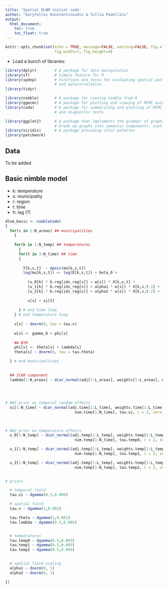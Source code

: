 ```yaml
---
title: 'Spatial DLNM initial code'
author: "Garyfallos Konstantinoudis & Tullia Padellini"
output:
  html_document:
    toc: true
    toc_float: true
---
```




```r
knitr::opts_chunk$set(echo = TRUE, message=FALSE, warning=FALSE, fig.align = "center",
                      fig.width=7, fig.height=4)
```

* Load a bunch of libraries:
```r
library(dplyr)        # A package for data manipulation
library(sf)           # Simple feature for R
library(spdep)        # Functions and tests for evaluating spatial patterns 
                      # and autocorrelation
library(tidyr)

library(nimble)       # A package for running nimble from R
library(ggmcmc)       # A package for plotting and viewing of MCMC output
library(coda)         # A package for summarizing and plotting of MCMC output 
                      # and diagnostic tests

library(ggplot2)      # A package that implements the grammar of graphics, which is a term used to
                      # break up graphs into semantic components, such as geometries and layers.
library(viridis)      # A package providing color palettes 
library(patchwork)
```



## Data

To be added


## Basic nimble model 

* k: temperature
* s: municipality
* r: region
* t: time 
* h: lag (?)




```r

dlnm_basic <- nimbleCode(
{
  for(s in 1:N_areas) ## municipalities
    {
    
    for(k in 1:N_temp) ## temperatures
      {
      for(t in 3:N_time) ## time
      {
        
        Y[k,s,t]  ~ dpois(mu[k,s,t])
        log(mu[k,s,t]) <- log(E[k,s,t]) + beta_0 + 
          
          (u_0[k] * b.reg[idx_reg[s]] + w[s]) * X[k,s,t] +
          (u_1[k] * b.reg[idx_reg[s]] + alpha1 * w[s]) * X[k,s,t-1] + 
          (u_2[k] * b.reg[idx_reg[s]] + alpha2 * w[s]) * X[k,s,t-2] +
        
          v[s] + xi[t]
        
      } # end time loop
    } # end temperature loop
    
    v[s] ~ dnorm(0, tau = tau.v)
    
    w[s] <- gamma_0 + phi[s]
    
    ## BYM 
    phi[s] <- theta[s] + lambda[s]
    theta[s] ~ dnorm(0, tau = tau.theta)

  } # end municipalities
  
  
  ## ICAR component 
  lambda[1:N_areas] ~ dcar_normal(adj[1:L_areas], weights[1:L_areas], num[1:N_areas], tau.lambda, zero_mean = 1)

  
  
  
# RW2 prior on temporal random effects
  xi[1:N_time] ~ dcar_normal(adj.time[1:L_time], weights.time[1:L_time], 
                               num.time[1:N_time], tau.xi, c = 2, zero_mean = 1)

  
  
# RW2 prior on temperature effects
  u_0[1:N_temp] ~ dcar_normal(adj.temp[1:L_temp], weights.temp[1:L_temp], 
                               num.temp[1:N_time], tau.temp0, c = 2, zero_mean = 1)

  u_1[1:N_temp] ~ dcar_normal(adj.temp[1:L_temp], weights.temp[1:L_temp], 
                               num.temp[1:N_temp], tau.temp1, c = 2, zero_mean = 1)

  u_2[1:N_temp] ~ dcar_normal(adj.temp[1:L_temp], weights.temp[1:L_temp], 
                               num.temp[1:N_temp], tau.temp2, c = 2, zero_mean = 1)

  
# priors

  # temporal field
  tau.xi ~ dgamma(0.5,0.005)          

  # spatial field
  tau.v ~ dgamma(1,0.001)         

  tau.theta ~ dgamma(1,0.001)         
  tau.lambda ~ dgamma(0.5,0.005)         


  # temperatures
  tau.temp0 ~ dgamma(0.5,0.005)          
  tau.temp1 ~ dgamma(0.5,0.005)          
  tau.temp2 ~ dgamma(0.5,0.005)          

  
  # spatial field scaling 
  alpha1 ~ dnorm(0, 1)
  alpha2 ~ dnorm(0, 1)

})


```



